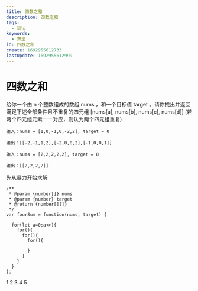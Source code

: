 ```yaml
---
title: 四数之和
description: 四数之和
tags:
  - 算法
keywords:
  - 算法
id: 四数之和
create: 1692955612733
lastUpdate: 1692955612999
---
```


# 四数之和

给你一个由 n 个整数组成的数组 nums ，和一个目标值 target 。请你找出并返回满足下述全部条件且不重复的四元组 [nums[a], nums[b], nums[c], nums[d]] (若两个四元组元素一一对应，则认为两个四元组重复)

```
输入：nums = [1,0,-1,0,-2,2], target = 0

输出：[[-2,-1,1,2],[-2,0,0,2],[-1,0,0,1]]
```

```
输入：nums = [2,2,2,2,2], target = 8

输出：[[2,2,2,2]]
```

先从暴力开始求解

```js:暴力解法
/**
 * @param {number[]} nums
 * @param {number} target
 * @return {number[][]}
 */
var fourSum = function(nums, target) {

  for(let a=0;a<>){
    for(){
      for(){
        for(){

        }
      }
    }
  }
};
```


1 2 3 4 5
